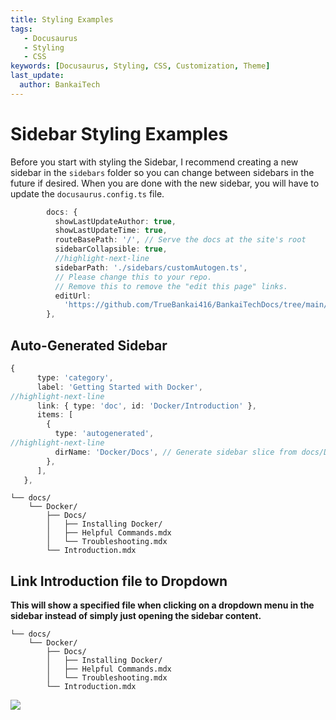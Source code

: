 ```yaml
---
title: Styling Examples
tags:
   - Docusaurus
   - Styling
   - CSS
keywords: [Docusaurus, Styling, CSS, Customization, Theme]
last_update:
  author: BankaiTech
---
```


# **Sidebar Styling Examples**
Before you start with styling the Sidebar, I recommend creating a new sidebar in the `sidebars` folder so you can change between sidebars in the future if desired.
When you are done with the new sidebar, you will have to update the `docusaurus.config.ts` file.

```ts title="Update the highlighted line with new Sidebar filename" showLineNumbers
        docs: {
          showLastUpdateAuthor: true,
          showLastUpdateTime: true,
          routeBasePath: '/', // Serve the docs at the site's root
          sidebarCollapsible: true,
          //highlight-next-line
          sidebarPath: './sidebars/customAutogen.ts',
          // Please change this to your repo.
          // Remove this to remove the "edit this page" links.
          editUrl:
            'https://github.com/TrueBankai416/BankaiTechDocs/tree/main/',
        },
```
## **Auto-Generated Sidebar**
```ts title="yourNewSidebar.ts showLineNumbers
{
      type: 'category',
      label: 'Getting Started with Docker',
//highlight-next-line
      link: { type: 'doc', id: 'Docker/Introduction' },
      items: [
        {
          type: 'autogenerated',
//highlight-next-line
          dirName: 'Docker/Docs', // Generate sidebar slice from docs/Docker/Docs
        },
      ],      
   },
```

```ascii title="Directory Tree | All content in the Docs folder will auto-generate in the sidebar" {3-6} showLineNumbers
└── docs/
    └── Docker/
        ├── Docs/
        │   ├── Installing Docker/
        │   ├── Helpful Commands.mdx
        │   └── Troubleshooting.mdx
        └── Introduction.mdx
```

## **Link Introduction file to Dropdown**
**This will show a specified file when clicking on a dropdown menu in the sidebar instead of simply just opening the sidebar content.**
```ascii title="Directory Tree" {2,7} showLineNumbers
└── docs/
    └── Docker/
        ├── Docs/
        │   ├── Installing Docker/
        │   ├── Helpful Commands.mdx
        │   └── Troubleshooting.mdx
        └── Introduction.mdx
```


<a href="https://www.buymeacoffee.com/BankaiTech"><img src="https://img.buymeacoffee.com/button-api/?text=Buy me a beer&emoji=🍺&slug=BankaiTech&button_colour=FFDD00&font_colour=000000&font_family=Cookie&outline_colour=000000&coffee_colour=ffffff" /></a>
